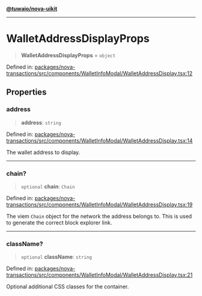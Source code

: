 [**@tuwaio/nova-uikit**](../../../README.md)

***

# WalletAddressDisplayProps

> **WalletAddressDisplayProps** = `object`

Defined in: [packages/nova-transactions/src/components/WalletInfoModal/WalletAddressDisplay.tsx:12](https://github.com/TuwaIO/nova-uikit/blob/61c24bf57b6e4318955b0798b367d89177f78683/packages/nova-transactions/src/components/WalletInfoModal/WalletAddressDisplay.tsx#L12)

## Properties

### address

> **address**: `string`

Defined in: [packages/nova-transactions/src/components/WalletInfoModal/WalletAddressDisplay.tsx:14](https://github.com/TuwaIO/nova-uikit/blob/61c24bf57b6e4318955b0798b367d89177f78683/packages/nova-transactions/src/components/WalletInfoModal/WalletAddressDisplay.tsx#L14)

The wallet address to display.

***

### chain?

> `optional` **chain**: `Chain`

Defined in: [packages/nova-transactions/src/components/WalletInfoModal/WalletAddressDisplay.tsx:19](https://github.com/TuwaIO/nova-uikit/blob/61c24bf57b6e4318955b0798b367d89177f78683/packages/nova-transactions/src/components/WalletInfoModal/WalletAddressDisplay.tsx#L19)

The viem `Chain` object for the network the address belongs to.
This is used to generate the correct block explorer link.

***

### className?

> `optional` **className**: `string`

Defined in: [packages/nova-transactions/src/components/WalletInfoModal/WalletAddressDisplay.tsx:21](https://github.com/TuwaIO/nova-uikit/blob/61c24bf57b6e4318955b0798b367d89177f78683/packages/nova-transactions/src/components/WalletInfoModal/WalletAddressDisplay.tsx#L21)

Optional additional CSS classes for the container.
